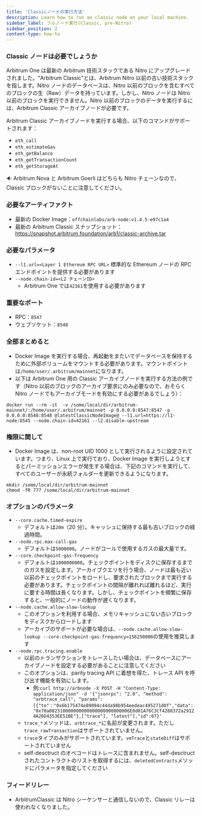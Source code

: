 ```yaml
---
title: 'Classicノードの実行方法'
description: Learn how to run an classic node on your local machine.
sidebar_label: フルノード実行(Classic, pre-Nitro)
sidebar_position: 2
content-type: how-to
---
```


### Classic ノードは必要でしょうか

Arbitrum One は最新の Arbitrum 技術スタックである Nitro にアップグレードされました。"Arbitrum Classic"とは、Arbitrum Nitro 以前の古い技術スタックを指します。Nitro ノードのデータベースは、Nitro 以前のブロックを含むすべてのブロックの生（Raw）データを持っています。しかし、Nitro ノードは Nitro 以前のブロックを実行できません。Nitro 以前のブロックのデータを実行するには、Arbitrum Classic アーカイブノードが必要です。

Arbitrum Classic アーカイブノードを実行する場合、以下のコマンドがサポートされます：

- `eth_call`
- `eth_estimateGas`
- `eth_getBalance`
- `eth_getTransactionCount`
- `eth_getStorageAt`

🔉 Arbitrum Nova と Arbitrum Goerli はどちらも Nitro チェーンなので、Classic ブロックがないことに注意してください。

### 必要なアーティファクト

- 最新の Docker Image：`offchainlabs/arb-node:v1.4.5-e97c1a4`
- 最新の Arbitrum Classic スナップショット：https://snapshot.arbitrum.foundation/arb1/classic-archive.tar

### 必要なパラメータ

- `--l1.url=<Layer 1 Ethereum RPC URL>`
  標準的な Ethereum ノードの RPC エンドポイントを提供する必要があります
- `--node.chain-id=<L2 チェーンID>`
  - Arbitrum One では`42161`を使用する必要があります

### 重要なポート

- RPC：`8547`
- ウェブソケット：`8548`

### 全部まとめると

- Docker Image を実行する場合、再起動をまたいでデータベースを保持するために外部ボリュームをマウントする必要があります。マウントポイントは`/home/user/.arbitrum/mainnet`になります。
- 以下は Arbitrum One 用の Classic アーカイブノードを実行する方法の例です（Nitro 以前のブロックのアーカイブ要求にのみ必要なので、おそらく Nitro ノードでもアーカイブモードを有効にする必要があるでしょう）：

```shell
docker run --rm -it  -v /some/local/dir/arbitrum-mainnet/:/home/user/.arbitrum/mainnet -p 0.0.0.0:8547:8547 -p 0.0.0.0:8548:8548 @latestClassicNodeImage@ --l1.url=https://l1-node:8545 --node.chain-id=42161 --l2.disable-upstream
```

### 権限に関して

- Docker Image は、non-root UID 1000 として実行されるように設定されています。つまり、Linux 上で実行ており、Docker Image を実行しようとするとパーミッションエラーが発生する場合は、下記のコマンドを実行して、すべてのユーザーが永続フォルダーを更新できるようになります。

```shell
mkdir /some/local/dir/arbitrum-mainnet
chmod -fR 777 /some/local/dir/arbitrum-mainnet
```

### オプションのパラメータ

- `--core.cache.timed-expire`
  - デフォルトは`20m`（20 分）。キャッシュに保持する最も古いブロックの経過時間。
- `--node.rpc.max-call-gas`
  - デフォルトは`5000000`。ノードがコールで使用するガスの最大量です。
- `--core.checkpoint-gas-frequency`
  - デフォルトは`1000000000`。チェックポイントをディスクに保存するまでのガスを設定します。アーカイブクエリを行う場合、ノードは最も近い以前のチェックポイントをロードし、要求されたブロックまで実行する必要があります。チェックポイントの間隔が離れれば離れるほど、実行に要する時間は長くなります。しかし、チェックポイントを頻繁に保存すると、一般的にノードの動作が遅くなります。
- `--node.cache.allow-slow-lookup`
  - このオプションを利用する場合、メモリキャッシュにない古いブロックをディスクからロードします
  - アーカイブのサポートが必要な場合は、`--node.cache.allow-slow-lookup --core.checkpoint-gas-frequency=156250000`の使用を推奨します
- `--node.rpc.tracing.enable`
  - 以前のトランザクションをトレースしたい場合は、データベースにアーカイブノードを設定する必要があることに注意してください
  - このオプションは、parity tracing API に着想を得た、トレース API を呼び出す機能を有効にします。
    - 例:`curl http://arbnode -X POST -H "Content-Type: application/json" -d '{"jsonrpc": "2.0", "method": "arbtrace_call", "params":[{"to"："0x6b175474e89094c44da98b954eedeac495271d0f","data":"0x70a082310000000000000000000000006E0d01A76C3Cf4288372a29124A26D4353EE51BE"},["trace"], "latest"],"id":67}'`
  - `trace_*`メソッドは、`arbtrace_*`に名前が変更されます。ただし`trace_rawTransaction`はサポートされていません。
  - `trace`タイプのみがサポートされています。`vmTrace`と`stateDiff`はサポートされていません
  - self-desctruct のオペコードはトレースに含まれません。self-desctruct されたコントラクトのリストを取得するには、`deletedContracts`メソッドにパラメータを指定してください

### フィードリレー

- ArbitrumClassic は Nitro シーケンサーと通信しないので、Classic リレーは使われなくなりました。
